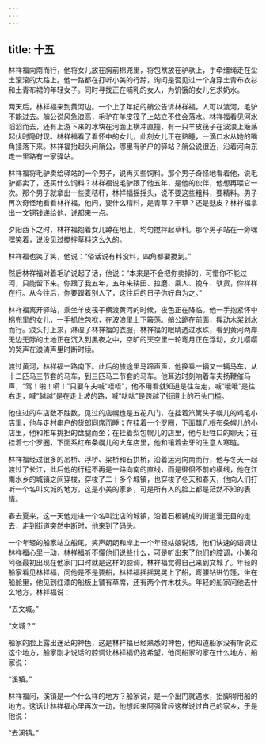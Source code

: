 ```yaml
---
---
---
```

title: 十五
---



林祥福向南而行，他将女儿放在胸前棉兜里，将包袱放在驴驮上，手牵缰绳走在尘土滚滚的大路上。他一路都在打听小美的行踪，询问是否见过一个身穿土青布衣衫和土青布裙的年轻女子。同时寻找正在哺乳的女人，为饥饿的女儿乞求奶水。

两天后，林祥福来到黄河边。一个上了年纪的艄公告诉林祥福，人可以渡河，毛驴不能过去。艄公说风急浪高，毛驴在羊皮筏子上站立不住会落水。林祥福看见河水滔滔而去，还有上游下来的冰块在河面上横冲直撞，有一只羊皮筏子在波浪上簸荡起伏时隐时现。林祥福看了看怀中的女儿，此刻女儿正在熟睡，一滴口水从她的嘴角挂落下来。林祥福抬起头问艄公，哪里有驴户的驿站？艄公说很近，沿着河向东走一里路有一家驿站。

林祥福将毛驴卖给驿站的一个男子，说再买些饲料。那个男子奇怪地看着他，说毛驴都卖了，还买什么饲料？林祥福说毛驴跟了他五年，是他的伙伴，他想再喂它一次。那个男子就拿出一些麦秸秆，林祥福摇摇头，说不要这些粗料，要精料。男子再次奇怪地看看林祥福，他问，要什么精料，是青草？干草？还是麸皮？林祥福拿出一文铜钱递给他，说都来一点。

夕阳西下之时，林祥福抱着女儿蹲在地上，均匀搅拌起草料。那个男子站在一旁嘿嘿笑着，说没见过搅拌草料这么久的。

林祥福也笑了笑，他说：“俗话说有料没料，四角都要搅到。”

然后林祥福对着毛驴说起了话，他说：“本来是不会把你卖掉的，可惜你不能过河，只能留下来。你跟了我五年，五年来耕田、拉磨、乘人、挽车、驮货，你样样在行。从今往后，你要跟着别人了，这往后的日子你好自为之。”

林祥福离开驿站，乘坐羊皮筏子横渡黄河的时候，夜色正在降临。他一手抱紧怀中棉兜里的女儿，一手抓住包袱，在波浪里上下簸荡。艄公跪在前面，挥动木桨划水而行。浪头打上来，淋湿了林祥福的衣服，林祥福的眼睛透过水珠，看到黄河两岸无边无际的土地正在沉入到黑夜之中，空旷的天空里一轮弯月正在浮动，女儿嘤嘤的哭声在浪涛声里时断时续。

渡过黄河，林祥福一路南下。此后的旅途里马蹄声声，他换乘一辆又一辆马车，从十二匹马三节套的马车，到三匹马二节套的马车。他耳边时刻响着车夫扬鞭催马声，“驾！啪！嗬！”只要车夫喊“唔唔”，他不用看就知道是往左走，喊“哦哦”是往右走，喊“越越”是在走上坡的路，喊“呔呔”是跨越了街道上的石头门槛。

他住过的车店数不胜数，见过的店幌也是五花八门，在挂着笊篱头子幌儿的鸡毛小店里，他与走村串户的货郎同席而睡；在挂着一个罗圈，下面飘几根布条幌儿的小店里，他和推车挑担的盘腿而坐；在挂着梨包幌儿的店里，他与赶牲口的聊天；在挂着七个罗圈，下面系红布条幌儿的大车店里，他和镶着金牙的生意人寒暄。

林祥福经过很多的吊桥、浮桥、梁桥和石拱桥，沿着运河向南而行，他与冬天一起渡过了长江，此后他的行程不再是一路向南的直线，而是徘徊不前的横线，他在江南水乡的城镇之间穿梭，穿梭了二十多个城镇，也穿梭了冬天和春天，他向人们打听一个名叫文城的地方，这是小美的家乡，可是所有人的脸上都是茫然不知的表情。

春去夏来，这一天他走进一个名叫沈店的城镇，沿着石板铺成的街道漫无目的走去，走到街道突然中断时，他来到了码头。

一个年轻的船家站立船尾，笑声朗朗和岸上一个年轻姑娘说话，他们快速的语调让林祥福心里一动，林祥福听不懂他们说些什么，可是听出来了他们的腔调，小美和阿强最初出现在他家门口时就是这样的腔调，林祥福觉得自己来到文城了。年轻的船家看见林祥福，问他是不是要船，林祥福摇摇晃晃上了船，弯腰钻进竹篷，坐在船舱里，他见到红漆的船板上铺有草席，还有两个竹木枕头。年轻的船家问他去什么地方，林祥福说：

“去文城。”

“文城？”

船家的脸上露出迷茫的神色，这是林祥福已经熟悉的神色，他知道船家没有听说过这个地方，船家刚才说话的腔调让林祥福仍抱希望，他问船家的家在什么地方，船家说：

“溪镇。”

林祥福问，溪镇是一个什么样的地方？船家说，是一个出门就遇水，抬脚得用船的地方。这话让林祥福心里再次一动，他想起来阿强曾经这样说过自己的家乡，于是他说：

“去溪镇。”